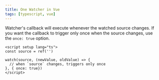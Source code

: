```yaml
---
title: One Watcher in Vue
tags: [typescript, vue]
---
```


Watcher's callback will execute whenever the watched source changes. If you want the callback to trigger only once when the source changes, use the `once: true` option.

```vue
<script setup lang="ts">
const source = ref('')

watch(source, (newValue, oldValue) => {
  // when `source` changes, triggers only once
}, { once: true})
</script>
```